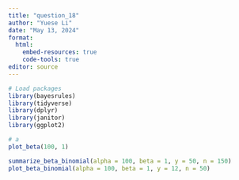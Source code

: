 ```yaml
---
title: "question_18"
author: "Yuese Li"
date: "May 13, 2024"
format: 
  html: 
    embed-resources: true
    code-tools: true
editor: source
---
```



```r
# Load packages
library(bayesrules)
library(tidyverse)
library(dplyr)
library(janitor)
library(ggplot2)
```

```r
# a 
plot_beta(100, 1)
```

```r
summarize_beta_binomial(alpha = 100, beta = 1, y = 50, n = 150)
plot_beta_binomial(alpha = 100, beta = 1, y = 12, n = 50)
```

